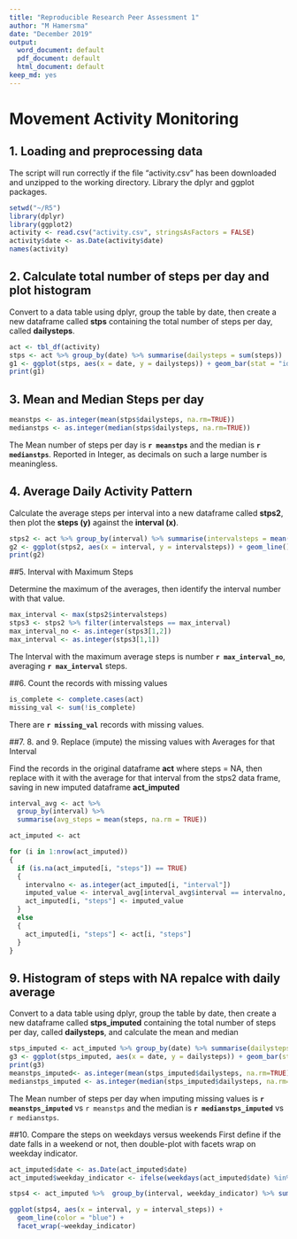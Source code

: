 ---
title: "Reproducible Research Peer Assessment 1"
author: "M Hamersma"
date: "December 2019"
output:
  word_document: default
  pdf_document: default
  html_document: default
keep_md: yes
---
  
    

Movement Activity Monitoring
============================

## 1. Loading and preprocessing data ##
The script will run correctly if the file "activity.csv" has been downloaded and unzipped to the working directory.
Library the dplyr and ggplot packages.

```{r load data}
setwd("~/R5")
library(dplyr)
library(ggplot2)
activity <- read.csv("activity.csv", stringsAsFactors = FALSE)
activity$date <- as.Date(activity$date)
names(activity)
```

## 2. Calculate total number of steps per day and plot histogram##
Convert to a data table using dplyr, group the table by date, then create a new dataframe called **stps** containing the total number of steps per day, called **dailysteps**.

```{r numberofsteps}
act <- tbl_df(activity)
stps <- act %>% group_by(date) %>% summarise(dailysteps = sum(steps))
g1 <- ggplot(stps, aes(x = date, y = dailysteps)) + geom_bar(stat = "identity") + ggtitle("Steps per day")
print(g1)
```

## 3. Mean and Median Steps per day
```{r mean_and_median}
meanstps <- as.integer(mean(stps$dailysteps, na.rm=TRUE))
medianstps <- as.integer(median(stps$dailysteps, na.rm=TRUE))
```

The Mean number of steps per day is **`r meanstps`** and the median is **`r medianstps`**. Reported in Integer, as decimals on such a large number is meaningless.

## 4. Average Daily Activity Pattern

Calculate the average steps per interval into a new dataframe called **stps2**, then plot the **steps (y)** against the **interval (x)**.

```{r daily_pattern}
stps2 <- act %>% group_by(interval) %>% summarise(intervalsteps = mean(steps, na.rm=TRUE))
g2 <- ggplot(stps2, aes(x = interval, y = intervalsteps)) + geom_line() + ggtitle("Average Steps per Interval")
print(g2)
```

##5. Interval with Maximum Steps

Determine the maximum of the averages, then identify the interval number with that value.

```{r max_steps}
max_interval <- max(stps2$intervalsteps)
stps3 <- stps2 %>% filter(intervalsteps == max_interval)
max_interval_no <- as.integer(stps3[1,2])
max_interval <- as.integer(stps3[1,1])
```
The Interval with the maximum average steps is number **`r max_interval_no`**, averaging **`r max_interval`** steps.

##6. Count the records with missing values
```{r missing_values}
is_complete <- complete.cases(act)
missing_val <- sum(!is_complete)
```
There are **`r missing_val`** records with missing values.

##7. 8. and 9. Replace (impute) the missing values with Averages for that Interval

Find the records in the original dataframe **act** where steps = NA, then replace with it with the average for that interval from the stps2 data frame, saving in new imputed dataframe **act_imputed**
```{r impute_missing_values}
interval_avg <- act %>%
  group_by(interval) %>%
  summarise(avg_steps = mean(steps, na.rm = TRUE))

act_imputed <- act

for (i in 1:nrow(act_imputed)) 
{
  if (is.na(act_imputed[i, "steps"]) == TRUE) 
  {
    intervalno <- as.integer(act_imputed[i, "interval"])
    imputed_value <- interval_avg[interval_avg$interval == intervalno, "avg_steps"]
    act_imputed[i, "steps"] <- imputed_value
  } 
  else 
  {
    act_imputed[i, "steps"] <- act[i, "steps"]
  }
}
```
## 9. Histogram of steps with NA repalce with daily average
Convert to a data table using dplyr, group the table by date, then create a new dataframe called **stps_imputed** containing the total number of steps per day, called **dailysteps**, and calculate the mean and median

```{r numberofsteps_imputed}

stps_imputed <- act_imputed %>% group_by(date) %>% summarise(dailysteps = sum(steps))
g3 <- ggplot(stps_imputed, aes(x = date, y = dailysteps)) + geom_bar(stat = "identity") + ggtitle("Steps per day missing  values imputed from daily average")
print(g3)
meanstps_imputed<- as.integer(mean(stps_imputed$dailysteps, na.rm=TRUE))
medianstps_imputed <- as.integer(median(stps_imputed$dailysteps, na.rm=TRUE))
```
The Mean number of steps per day when imputing missing values is **`r meanstps_imputed`** vs `r meanstps` and the median is **`r medianstps_imputed`** vs `r medianstps`.

##10. Compare the steps on weekdays versus weekends
First define if the date falls in a weekend or not, then double-plot with facets wrap on weekday indicator.
```{r Weekdays}
act_imputed$date <- as.Date(act_imputed$date)
act_imputed$weekday_indicator <- ifelse(weekdays(act_imputed$date) %in% c("Saturday", "Sunday"), "Weekend", "Weekday")

stps4 <- act_imputed %>%  group_by(interval, weekday_indicator) %>% summarise(interval_steps = mean(steps, na.rm = TRUE))

ggplot(stps4, aes(x = interval, y = interval_steps)) +
  geom_line(color = "blue") +
  facet_wrap(~weekday_indicator)

```
